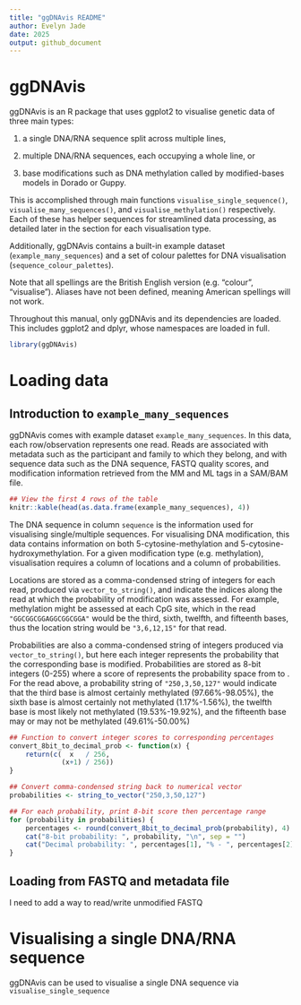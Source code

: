 ```yaml
---
title: "ggDNAvis README"
author: Evelyn Jade
date: 2025
output: github_document
---
```


# ggDNAvis

ggDNAvis is an R package that uses ggplot2 to visualise genetic data of three main types:

(1) a single DNA/RNA sequence split across multiple lines,

(2) multiple DNA/RNA sequences, each occupying a whole line, or

(3) base modifications such as DNA methylation called by modified-bases models in Dorado or Guppy.

This is accomplished through main functions `visualise_single_sequence()`, `visualise_many_sequences()`, and `visualise_methylation()` respectively. Each of these has helper sequences for streamlined data processing, as detailed later in the section for each visualisation type.

Additionally, ggDNAvis contains a built-in example dataset (`example_many_sequences`) and a set of colour palettes for DNA visualisation (`sequence_colour_palettes`).

Note that all spellings are the British English version (e.g. "colour", "visualise"). Aliases have not been defined, meaning American spellings will not work.

Throughout this manual, only ggDNAvis and its dependencies are loaded. This includes ggplot2 and dplyr, whose namespaces are loaded in full.

```r
library(ggDNAvis)
```

# Loading data

## Introduction to `example_many_sequences`
ggDNAvis comes with example dataset `example_many_sequences`. In this data, each row/observation represents one read. Reads are associated with metadata such as the participant and family to which they belong, and with sequence data such as the DNA sequence, FASTQ quality scores, and modification information retrieved from the MM and ML tags in a SAM/BAM file.

```r
## View the first 4 rows of the table
knitr::kable(head(as.data.frame(example_many_sequences), 4))
```

The DNA sequence in column `sequence` is the information used for visualising single/multiple sequences. For visualising DNA modification, this data contains information on both 5-cytosine-methylation and 5-cytosine-hydroxymethylation. For a given modification type (e.g. methylation), visualisation requires a column of locations and a column of probabilities. 

Locations are stored as a comma-condensed string of integers for each read, produced via `vector_to_string()`, and indicate the indices along the read at which the probability of modification was assessed. For example, methylation might be assessed at each CpG site, which in the read `"GGCGGCGGAGGCGGCGGA"` would be the third, sixth, twelfth, and fifteenth bases, thus the location string would be `"3,6,12,15"` for that read.

Probabilities are also a comma-condensed string of integers produced via `vector_to_string()`, but here each integer represents the probability that the corresponding base is modified. Probabilities are stored as 8-bit integers (0-255) where a score of \eqn{N} represents the probability space from \eqn{\frac{N}{256}} to \eqn{\frac{N+1}{256}}. For the read above, a probability string of `"250,3,50,127"` would indicate that the third base is almost certainly methylated (97.66%-98.05%), the sixth base is almost certainly not methylated (1.17%-1.56%), the twelfth base is most likely not methylated (19.53%-19.92%), and the fifteenth base may or may not be methylated (49.61%-50.00%)

```r
## Function to convert integer scores to corresponding percentages
convert_8bit_to_decimal_prob <- function(x) {
    return(c(  x   / 256, 
             (x+1) / 256))
}

## Convert comma-condensed string back to numerical vector
probabilities <- string_to_vector("250,3,50,127")

## For each probability, print 8-bit score then percentage range
for (probability in probabilities) {
    percentages <- round(convert_8bit_to_decimal_prob(probability), 4) * 100
    cat("8-bit probability: ", probability, "\n", sep = "")
    cat("Decimal probability: ", percentages[1], "% - ", percentages[2], "%", "\n\n", sep = "")
}
```



## Loading from FASTQ and metadata file

I need to add a way to read/write unmodified FASTQ


# Visualising a single DNA/RNA sequence

ggDNAvis can be used to visualise a single DNA sequence via `visualise_single_sequence`
